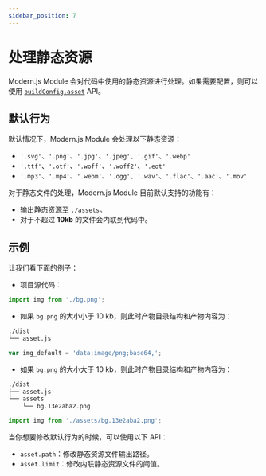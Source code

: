 ```yaml
---
sidebar_position: 7
---
```


# 处理静态资源

Modern.js Module 会对代码中使用的静态资源进行处理。如果需要配置，则可以使用 [`buildConfig.asset`](/api/config/build-config#asset) API。

## 默认行为

默认情况下，Modern.js Module 会处理以下静态资源：

- `'.svg'`、`'.png'`、`'.jpg'`、`'.jpeg'`、`'.gif'`、`'.webp'`
- `'.ttf'`、`'.otf'`、`'.woff'`、`'.woff2'`、`'.eot'`
- `'.mp3'`、`'.mp4'`、`'.webm'`、`'.ogg'`、`'.wav'`、`'.flac'`、`'.aac'`、`'.mov'`

对于静态文件的处理，Modern.js Module 目前默认支持的功能有：

- 输出静态资源至 `./assets`。
- 对于不超过 **10kb** 的文件会内联到代码中。

## 示例

让我们看下面的例子：

- 项目源代码：

```ts title="./src/asset.ts"
import img from './bg.png';
```

- 如果 `bg.png` 的大小小于 10 kb，则此时产物目录结构和产物内容为：

```bash
./dist
└── asset.js
```

```js title="./dist/asset.js"
var img_default = 'data:image/png;base64,';
```

- 如果 `bg.png` 的大小大于 10 kb，则此时产物目录结构和产物内容为：

```bash
./dist
├── asset.js
└── assets
    └── bg.13e2aba2.png
```

```js title="./dist/asset.js"
import img from './assets/bg.13e2aba2.png';
```

当你想要修改默认行为的时候，可以使用以下 API：

- `asset.path`：修改静态资源文件输出路径。
- `asset.limit`：修改内联静态资源文件的阈值。
